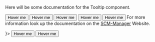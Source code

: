 
<Meta title="Tooltip"/>

Here will be some documentation for the Tooltip component.

<Story name="Default">
  <Tooltip message="I am a tooltip!">
    <button>Hover me</button>
  </Tooltip>
</Story>

<Story name="With Styling">
  <Tooltip message="I am a tooltip!" className="has-text-warning">
    <button>Hover me</button>
  </Tooltip>
</Story>

<Story name="Long Text">
  <Tooltip
    message={LongText}>
    <button>Hover me</button>
  </Tooltip>
</Story>

<Story name="List">
  <Tooltip message={List}>
    <button>Hover me</button>
  </Tooltip>
</Story>

<Story name="Short List">
  <Tooltip message={ShortList}>
    <button>Hover me</button>
  </Tooltip>
</Story>

<Story name="With Link">
  <Tooltip message={<p>
    For more information look up the documentation on the <a href="https://scm-manager.org">SCM-Manager</a> Website.
  </p>}>
    <button>Hover me</button>
  </Tooltip>
</Story>

<Story name="Adjust Position">
  <Tooltip message="I should show where there is space" side="left">
    <button>Hover me</button>
  </Tooltip>
</Story>
